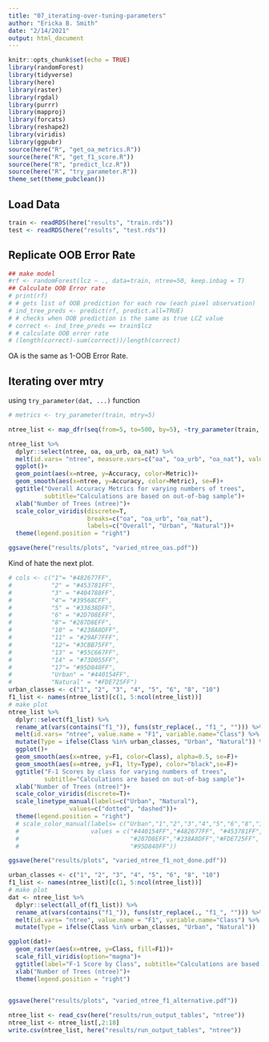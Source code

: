 ```yaml
---
title: "07_iterating-over-tuning-parameters"
author: "Ericka B. Smith"
date: "2/14/2021"
output: html_document
---
```


```r
knitr::opts_chunk$set(echo = TRUE)
library(randomForest)
library(tidyverse)
library(here)
library(raster)
library(rgdal)
library(purrr)
library(mapproj)
library(forcats)
library(reshape2)
library(viridis)
library(ggpubr)
source(here("R", "get_oa_metrics.R"))
source(here("R", "get_f1_score.R"))
source(here("R", "predict_lcz.R"))
source(here("R", "try_parameter.R"))
theme_set(theme_pubclean())
```

## Load Data

```r
train <- readRDS(here("results", "train.rds"))
test <- readRDS(here("results", "test.rds"))
```


## Replicate OOB Error Rate

```r
## make model
#rf <- randomForest(lcz ~ ., data=train, ntree=50, keep.inbag = T)
## Calculate OOB Error rate
# print(rf)
# # gets list of OOB prediction for each row (each pixel observation)
# ind_tree_preds <- predict(rf, predict.all=TRUE)
# # checks when OOB prediction is the same as true LCZ value
# correct <- ind_tree_preds == train$lcz
# # calculate OOB error rate
# (length(correct)-sum(correct))/length(correct)
```

OA is the same as 1-OOB Error Rate.

## Iterating over mtry

using `try_parameter(dat, ...)` function

```r
# metrics <- try_parameter(train, mtry=5)
```

```r
ntree_list <- map_dfr(seq(from=5, to=500, by=5), ~try_parameter(train, ntree=.x))
```


```r
ntree_list %>%
  dplyr::select(ntree, oa, oa_urb, oa_nat) %>%
  melt(id.vars= "ntree", measure.vars=c("oa", "oa_urb", "oa_nat"), value.name = "Accuracy", variable.name="Metric") %>%
  ggplot()+
  geom_point(aes(x=ntree, y=Accuracy, color=Metric))+
  geom_smooth(aes(x=ntree, y=Accuracy, color=Metric), se=F)+
  ggtitle("Overall Accuracy Metrics for varying numbers of trees",
          subtitle="Calculations are based on out-of-bag sample")+
  xlab("Number of Trees (ntree)")+
  scale_color_viridis(discrete=T,
                      breaks=c("oa", "oa_urb", "oa_nat"),
                      labels=c("Overall", "Urban", "Natural"))+
  theme(legend.position = "right")

ggsave(here("results/plots", "varied_ntree_oas.pdf"))
```


Kind of hate the next plot.
```r
# cols <- c("1"= "#482677FF",
#           "2" = "#453781FF",
#           "3" = "#404788FF",
#           "4"= "#39568CFF",
#           "5" = "#33638DFF",
#           "6" = "#2D708EFF",
#           "8"= "#287D8EFF",
#           "10" = "#238A8DFF",
#           "11" = "#29AF7FFF",
#           "12"= "#3CBB75FF",
#           "13" = "#55C667FF",
#           "14" = "#73D055FF",
#           "17"= "#95D840FF",
#           "Urban" = "#440154FF",
#           "Natural" = "#FDE725FF")
urban_classes <- c("1", "2", "3", "4", "5", "6", "8", "10")
f1_list <- names(ntree_list)[c(1, 5:ncol(ntree_list))]
# make plot
ntree_list %>%
  dplyr::select(f1_list) %>%
  rename_at(vars(contains("f1_")), funs(str_replace(., "f1_", ""))) %>%
  melt(id.vars= "ntree", value.name = "F1", variable.name="Class") %>%
  mutate(Type = ifelse(Class %in% urban_classes, "Urban", "Natural")) %>%
  ggplot()+
  geom_smooth(aes(x=ntree, y=F1, color=Class), alpha=0.5, se=F)+
  geom_smooth(aes(x=ntree, y=F1, lty=Type), color="black",se=F)+
  ggtitle("F-1 Scores by class for varying numbers of trees",
          subtitle="Calculations are based on out-of-bag sample")+
  xlab("Number of Trees (ntree)")+
  scale_color_viridis(discrete=T)+
  scale_linetype_manual(labels=c("Urban", "Natural"),
                 values=c("dotted", "dashed"))+
  theme(legend.position = "right")
  # scale_color_manual(labels= c("Urban","1","2","3","4","5","6","8","10","Natural","11","12","13","14","17"),
  #                    values = c("#440154FF","#482677FF", "#453781FF","#404788FF","#39568CFF","#33638DFF","#2D708EFF",
  #                               "#287D8EFF","#238A8DFF","#FDE725FF", "#29AF7FFF","#3CBB75FF","#55C667FF","#73D055FF",
  #                               "#95D840FF"))

ggsave(here("results/plots", "varied_ntree_f1_not_done.pdf"))
```

```r
urban_classes <- c("1", "2", "3", "4", "5", "6", "8", "10")
f1_list <- names(ntree_list)[c(1, 5:ncol(ntree_list))]
# make plot
dat <- ntree_list %>%
  dplyr::select(all_of(f1_list)) %>%
  rename_at(vars(contains("f1_")), funs(str_replace(., "f1_", ""))) %>%
  melt(id.vars= "ntree", value.name = "F1", variable.name="Class") %>%
  mutate(Type = ifelse(Class %in% urban_classes, "Urban", "Natural"))

ggplot(dat)+
  geom_raster(aes(x=ntree, y=Class, fill=F1))+
  scale_fill_viridis(option="magma")+ 
  ggtitle(label="F-1 Score by Class", subtitle="Calculations are based on out-of-bag sample.")+
  xlab("Number of Trees (ntree)")+
  theme(legend.position = "right")
  

ggsave(here("results/plots", "varied_ntree_f1_alternative.pdf"))
```


```r
ntree_list <- read_csv(here("results/run_output_tables", "ntree"))
ntree_list <- ntree_list[,2:18]
write.csv(ntree_list, here("results/run_output_tables", "ntree"))
```



